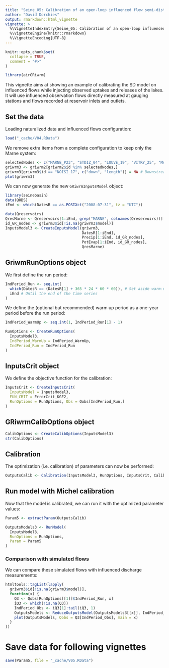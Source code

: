 ```yaml
---
title: "Seine_05: Calibration of an open-loop influenced flow semi-distributed model network"
author: "David Dorchies"
output: rmarkdown::html_vignette
vignette: >
  %\VignetteIndexEntry{Seine_05: Calibration of an open-loop influenced flow semi-distributed model network}
  %\VignetteEngine{knitr::rmarkdown}
  %\VignetteEncoding{UTF-8}
---
```


```r
knitr::opts_chunk$set(
  collapse = TRUE,
  comment = "#>"
)
```

```r
library(airGRiwrm)
```

This vignette aims at showing an example of calibrating the SD model on influenced flows while injecting observed uptakes and releases of the lakes.
It will use influenced observation flows directly measured at gauging stations and flows recorded at reservoir inlets and outlets.

## Set the data

Loading naturalized data and influenced flows configuration:

```r
load("_cache/V04.RData")
```

We remove extra items from a complete configuration to keep only the Marne system:

```r
selectedNodes <- c("MARNE_P23", "STDIZ_04", "LOUVE_19", "VITRY_25", "MARNE_P28", "MARNE_R25", "CHALO_21", "MONTR_18", "NOISI_17")
griwrm3 <- griwrm2[griwrm2$id %in% selectedNodes,]
griwrm3[griwrm3$id == "NOISI_17", c("down", "length")] = NA # Downstream station instead of PARIS_05
plot(griwrm3)
```

We can now generate the new `GRiwrmInputsModel` object:

```r
library(seinebasin)
data(QOBS)
iEnd <- which(DatesR == as.POSIXct("2008-07-31", tz = "UTC"))

data(Qreservoirs)
QresMarne <- Qreservoirs[1:iEnd, grep("MARNE", colnames(Qreservoirs))]
id_GR_nodes <- griwrm3$id[!is.na(griwrm3$model)]
InputsModel3 <- CreateInputsModel(griwrm3,
                                  DatesR[1:iEnd],
                                  Precip[1:iEnd, id_GR_nodes],
                                  PotEvap[1:iEnd, id_GR_nodes],
                                  QresMarne)
```

## GriwmRunOptions object

We first define the run period:

```r
IndPeriod_Run <- seq.int(
  which(DatesR == (DatesR[1] + 365 * 24 * 60 * 60)), # Set aside warm-up period
  iEnd # Until the end of the time series
)
```

We define the (optional but recommended) warm up period as a one-year period before the run period:

```r
IndPeriod_WarmUp <- seq.int(1, IndPeriod_Run[1] - 1)
```

```r
RunOptions <- CreateRunOptions(
  InputsModel3,
  IndPeriod_WarmUp = IndPeriod_WarmUp,
  IndPeriod_Run = IndPeriod_Run
)
```

## InputsCrit object

We define the objective function for the calibration:

```r
InputsCrit <- CreateInputsCrit(
  InputsModel = InputsModel3,
  FUN_CRIT = ErrorCrit_KGE2,
  RunOptions = RunOptions, Obs = Qobs[IndPeriod_Run,]
)
```

## GRiwrmCalibOptions object

```r
CalibOptions <- CreateCalibOptions(InputsModel3)
str(CalibOptions)
```

## Calibration

The optimization (i.e. calibration) of parameters can now be performed:

```r
OutputsCalib <- Calibration(InputsModel3, RunOptions, InputsCrit, CalibOptions)
```

## Run model with Michel calibration

Now that the model is calibrated, we can run it with the optimized parameter values:

```r
Param5 <- extractParam(OutputsCalib)

OutputsModels3 <- RunModel(
  InputsModel3,
  RunOptions = RunOptions,
  Param = Param5
)
```

### Comparison with simulated flows

We can compare these simulated flows with influenced discharge measurements:

```r
htmltools::tagList(lapply(
  griwrm3$id[!is.na(griwrm3$model)],
  function(x) {
    Q3 <- Qobs[RunOptions[[1]]$IndPeriod_Run, x]
    iQ3 <- which(!is.na(Q3))
    IndPeriod_Obs <- iQ3[1]:tail(iQ3, 1)
    OutputsModels <- ReduceOutputsModel(OutputsModels3[[x]], IndPeriod_Obs)
    plot(OutputsModels, Qobs = Q3[IndPeriod_Obs], main = x)
  }
))
```

# Save data for following vignettes

```r
save(Param5, file = "_cache/V05.RData")
```

